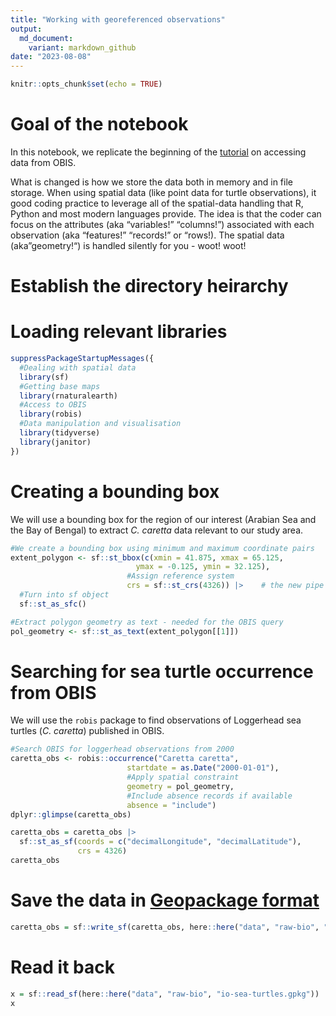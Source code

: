 ```yaml
---
title: "Working with georeferenced observations"
output:
  md_document:
    variant: markdown_github
date: "2023-08-08"
---
```


```r
knitr::opts_chunk$set(echo = TRUE)
```

# Goal of the notebook
In this notebook, we replicate the beginning of the [tutorial](../tutorial/Get_seaturtle_data.Rmd) on accessing data from OBIS.
  
What is changed is how we store the data both in memory and in file storage. When using spatial data (like point data for turtle observations), it good coding practice to leverage all of the spatial-data handling that R, Python and most modern languages provide.  The idea is that the coder can focus on the attributes (aka "variables!" "columns!") associated with each observation (aka "features!" "records!" or "rows!).  The spatial data (aka "geometry!") is handled silently for you - woot! woot!


# Establish the directory heirarchy

# Loading relevant libraries
```r
suppressPackageStartupMessages({
  #Dealing with spatial data
  library(sf)
  #Getting base maps
  library(rnaturalearth)
  #Access to OBIS
  library(robis)
  #Data manipulation and visualisation
  library(tidyverse)
  library(janitor)
})
```

# Creating a bounding box
We will use a bounding box for the region of our interest (Arabian Sea and the Bay of Bengal) to extract *C. caretta* data relevant to our study area.  
  
```r
#We create a bounding box using minimum and maximum coordinate pairs
extent_polygon <- sf::st_bbox(c(xmin = 41.875, xmax = 65.125, 
                            ymax = -0.125, ymin = 32.125), 
                          #Assign reference system
                          crs = sf::st_crs(4326)) |>    # the new pipe only needs 2 keystrokes! 
  #Turn into sf object
  sf::st_as_sfc()

#Extract polygon geometry as text - needed for the OBIS query
pol_geometry <- sf::st_as_text(extent_polygon[[1]])
```
  
# Searching for sea turtle occurrence from OBIS
We will use the `robis` package to find observations of Loggerhead sea turtles (*C. caretta*) published in OBIS.  

```r
#Search OBIS for loggerhead observations from 2000
caretta_obs <- robis::occurrence("Caretta caretta", 
                          startdate = as.Date("2000-01-01"),
                          #Apply spatial constraint
                          geometry = pol_geometry,
                          #Include absence records if available
                          absence = "include")
dplyr::glimpse(caretta_obs)
```

```r
caretta_obs = caretta_obs |>
  sf::st_as_sf(coords = c("decimalLongitude", "decimalLatitude"),
               crs = 4326)
caretta_obs
```


# Save the data in [Geopackage format](https://www.geopackage.org/)
```r
caretta_obs = sf::write_sf(caretta_obs, here::here("data", "raw-bio", "io-sea-turtles.gpkg"))
```


# Read it back
```r
x = sf::read_sf(here::here("data", "raw-bio", "io-sea-turtles.gpkg"))
x
```
